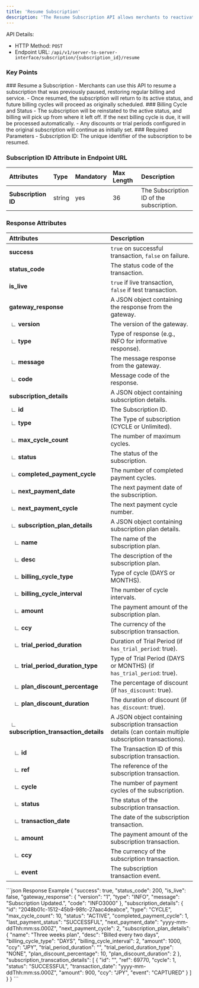 ```yaml
---
title: 'Resume Subscription'
description: 'The Resume Subscription API allows merchants to reactivate a previously paused subscription, resuming the billing cycle and associated services for the customer.'
---
```


API Details:
- HTTP Method: `POST`
- Endpoint URL: `/api/v1/server-to-server-interface/subscription/{subscription_id}/resume`

### Key Points
<Info>
### Resume a Subscription
- Merchants can use this API to resume a subscription that was previously paused, restoring regular billing and service.
- Once resumed, the subscription will return to its active status, and future billing cycles will proceed as originally scheduled.
### Billing Cycle and Status
- The subscription will be reinstated to the active status, and billing will pick up from where it left off. If the next billing cycle is due, it will be processed automatically.
- Any discounts or trial periods configured in the original subscription will continue as initially set.
### Required Parameters
- Subscription ID: The unique identifier of the subscription to be resumed.
</Info>


### Subscription ID Attribute in Endpoint URL

| **Attributes**         | **Type**            | **Mandatory** | **Max Length** | **Description**                                                                 |
|:-----------------------|:--------------------|:--------------|:---------------|:--------------------------------------------------------------------------------|
| **Subscription ID**    | string    | yes           | 36             | The Subscription ID of the subscription.                    |

### Response Attributes

| **Attributes**       | **Description**                                                                 |
|:---------------------|:--------------------------------------------------------------------------------|
| **success**                       | `true` on successful transaction, `false` on failure.                                                                          |
| **status_code**                   | The status code of the transaction.                                                                                            |
| **is_live**                       | `true` if live transaction, `false` if test transaction.                                                                       |
| **gateway_response**              | A JSON object containing the response from the gateway.                                                                        |
|  ∟ **version**                    | The version of the gateway.                                                                                                    |
|  ∟ **type**                       | Type of response (e.g., INFO for informative response).                                                                        |
|  ∟ **message**                    | The message response from the gateway.                                                                                         |
|  ∟ **code**                       | Message code of the response.                                                                                                  |
| **subscription_details**          | A JSON object containing subscription details.                                                                                 |
|  ∟ **id**                         | The Subscription ID.                                                                                                           |
|  ∟ **type**                       | The Type of subscription (CYCLE or Unlimited).                                                                                 |
|  ∟ **max_cycle_count**            | The number of maximum cycles.                                                                                                  |
|  ∟ **status**                     | The status of the subscription.                                                                                                |
|  ∟ **completed_payment_cycle**    | The number of completed payment cycles.                                                                                        |
|  ∟ **next_payment_date**          | The next payment date of the subscription.                                                                                     |
|  ∟ **next_payment_cycle**         | The next payment cycle number.                                                                                                 |
|  ∟ **subscription_plan_details**  | A JSON object containing subscription plan details.                                                                            |
|    ∟ **name**                     | The name of the subscription plan.                                                                                             |
|    ∟ **desc**                     | The description of the subscription plan.                                                                                      |
|    ∟ **billing_cycle_type**       | Type of cycle (DAYS or MONTHS).                                                                                                |
|    ∟ **billing_cycle_interval**   | The number of cycle intervals.                                                                                                 |
|    ∟ **amount**                   | The payment amount of the subscription plan.                                                                                   |
|    ∟ **ccy**                      | The currency of the subscription transaction.                                                                                  |
|    ∟ **trial_period_duration**    | Duration of Trial Period (if `has_trial_period`: true).                                                                        |
|    ∟ **trial_period_duration_type** | Type of Trial Period (DAYS or MONTHS) (if `has_trial_period`: true).                                                           |
|    ∟ **plan_discount_percentage** | The percentage of discount (if `has_discount`: true).                                                                          |
|    ∟ **plan_discount_duration**   | The duration of discount (if `has_discount`: true).                                                                            |
|  ∟ **subscription_transaction_details** | A JSON object containing subscription transaction details (can contain multiple subscription transactions).              |
|    ∟ **id**                       | The Transaction ID of this subscription transaction.                                                                           |
|    ∟ **ref**                      | The reference of the subscription transaction.                                                                                 |
|    ∟ **cycle**                    | The number of payment cycles of the subscription.                                                                              |
|    ∟ **status**                   | The status of the subscription transaction.                                                                                    |
|    ∟ **transaction_date**         | The date of the subscription transaction.                                                                                      |
|    ∟ **amount**                   | The payment amount of the subscription transaction.                                                                            |
|    ∟ **ccy**                      | The currency of the subscription transaction.                                                                                  |
|    ∟ **event**                    | The subscription transaction event.                                                                                           |




<ResponseExample>
```json Response Example
{
    "success": true,
    "status_code": 200,
    "is_live": false,
    "gateway_response": {
        "version": "1",
        "type": "INFO",
        "message": "Subscription Updated.",
        "code": "INFO3000"
    },
    "subscription_details": {
        "id": "2048b01c-1512-45b9-98fc-27aac4deabce",
        "type": "CYCLE",
        "max_cycle_count": 10,
        "status": "ACTIVE",
        "completed_payment_cycle": 1,
        "last_payment_status": "SUCCESSFUL",
        "next_payment_date": "yyyy-mm-ddThh:mm:ss.000Z",
        "next_payment_cycle": 2,
        "subscription_plan_details": {
            "name": "Three weeks plan",
            "desc": "Billed every two days",
            "billing_cycle_type": "DAYS",
            "billing_cycle_interval": 2,
            "amount": 1000,
            "ccy": "JPY",
            "trial_period_duration": "",
            "trial_period_duration_type": "NONE",
            "plan_discount_percentage": 10,
            "plan_discount_duration": 2
        },
        "subscription_transcation_details": [
            {
                "id": "<subscription_transcation_id>",
                "ref": 69770,
                "cycle": 1,
                "status": "SUCCESSFUL",
                "transaction_date": "yyyy-mm-ddThh:mm:ss.000Z",
                "amount": 900,
                "ccy": "JPY",
                "event": "CAPTURED"
            }
        ]
    }
}
```
</ResponseExample>